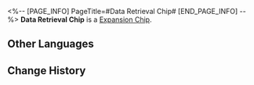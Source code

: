 <%-- [PAGE_INFO]
PageTitle=#Data Retrieval Chip#
[END_PAGE_INFO] --%>
{{Item Infobox
|id          = 250221
|image       = Item Data Retrieval Chip.png
|type        = Expansion Chip
|invCategory = 
|rarity      = 4
|effect      = After defeating an enemy, the wearer restores a massive amount of HP.
|description = A game item in Aetherium Wars. Aether Spirits will gain a special enhanced ability after equipping it.
}}
'''Data Retrieval Chip''' is a [[Expansion Chip]].

==Other Languages==
{{Other Languages
|en   = Data Retrieval Chip
|zhs  = 数据回收芯片
|zht  = 資料回收晶片
|ja   = チップ「データ回収」
|ko   = 데이터 회수 칩
|es   = Chip de recuperación de datos
|fr   = Puce de récupération de données
|ru   = Чип извлечения данных
|th   = ชิปกู้ข้อมูล
|vi   = Chip Thu Hồi Dữ Liệu
|de   = Chip: Datenabfrage
|id   = Data Retrieval Chip
|pt   = Chip de Recuperação de Dados
}}

==Change History==
{{Change History|1.4}}